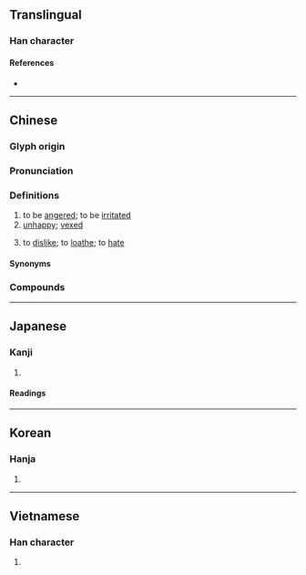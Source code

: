 {{also|悩|恼}}
{{character info}}
==Translingual==
{{Han simplified forms|惱|悩|恼}}

===Han character===
{{Han char|rn=61|rad=心|as=09|sn=12|four=92063|canj=PVVW|ids=⿰忄𡿺}}

====References====
* {{Han ref|kx=0392.240|dkj=10856|dj=0728.080|hdz=42332.160|uh=60F1|ud=24817|bh=B46F|bd=46191}}

----

==Chinese==
{{zh-forms|s=恼|alt=悩,㛴}}

===Glyph origin===
{{Han etym}}

===Pronunciation===
{{zh-pron
|m=nǎo
|c=nou5
|h=pfs=nâu/nau;gd=nau1/nau3
|h_note=Sixian: nau - used in 懊惱; Meixian: nau1 - vernacular; nau3 - literary
|md=nō̤
|mn=qz:nó͘/tw,xm,zz:náu/qz,tw:ló/tw:ló͘
|mn_note=nó͘/náu - literary; ló/ló͘ - vernacular
|mn-t=nao2/lo2
|mn-t_note=nao2 - literary; lo2 - vernacular
|w=3nau
|mc=y
|oc=y
|cat=v,a
}}

===Definitions===
{{zh-hanzi}}

# to be [[angered]]; to be [[irritated]]
# [[unhappy]]; [[vexed]]
# {{lb|zh|Hakka}} to [[dislike]]; to [[loathe]]; to [[hate]]

====Synonyms====
{{zh-dial|討厭}}

===Compounds===
{{zh-der|惱怒|煩惱|苦惱|惱恨|懊惱|惱喪|惱火|氣惱|惹惱|惱羞|惱羞成怒|自尋煩惱|著惱|羞惱|惱忿忿|不煩惱|惱聒|惱亂|惱懆|惱犯|惱悔|惱巴巴|惱人|怯頭怯惱|惱羞變怒|可惱|嬲惱|嬈惱|憂惱|吃惱|攪惱|熬惱|熱惱|煩惱絲|煩天惱地|春色惱人|激惱|蓐惱|道惱|道煩惱|蒿惱|薅惱}}

----

==Japanese==
{{ja-kanji forms|悩|惱}}

===Kanji===
{{ja-kanji|grade=|rs=心09|shin=悩}}

# {{rfdef|ja|sort=心09}}

====Readings====
{{ja-readings
|goon=のう<なう
|kanon=どう<だう
|kun=なや-む, なや-ます, なや-ましい, なやみ
}}

----

==Korean==

===Hanja===
{{ko-hanja|괴로워하다|괴로워할|뇌}}

# {{hanja form of|뇌|[[angered]], [[filled]] [[with]] [[hate]]}}

----

==Vietnamese==

===Han character===
{{vi-readings|reading=não, náo|rs=心09}}

# {{rfdef|vi|sort=心09}}